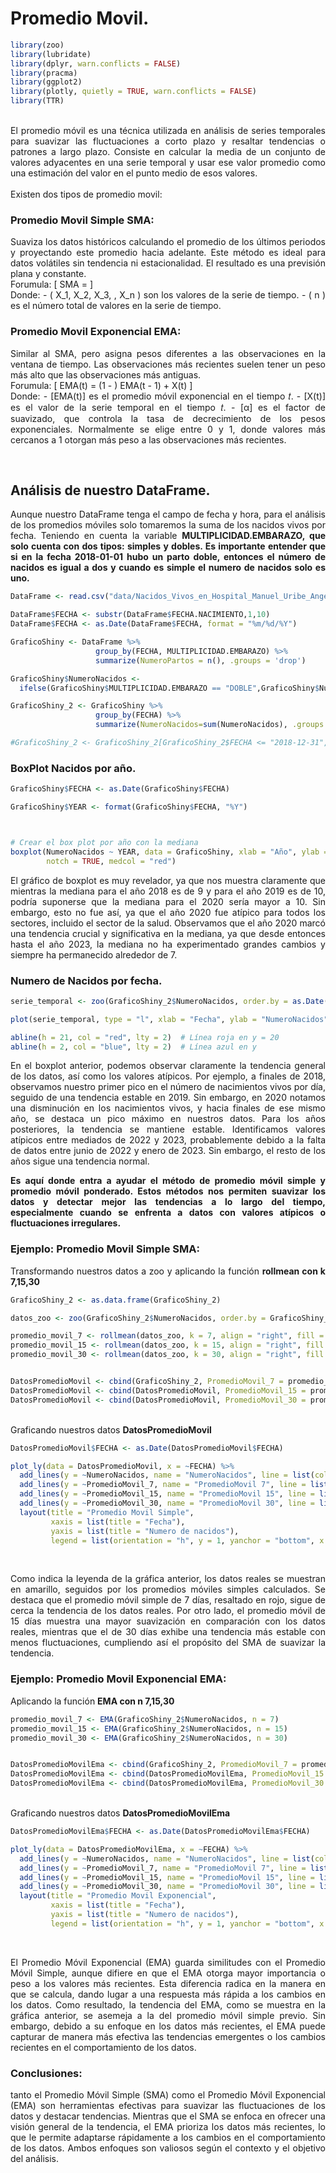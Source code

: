 # Promedio Movil. {#PromedioMovil.}

```{r CargaLibrerias, echo=FALSE, warning=FALSE, include=FALSE}

library(zoo)
library(lubridate)
library(dplyr, warn.conflicts = FALSE)
library(pracma)
library(ggplot2)
library(plotly, quietly = TRUE, warn.conflicts = FALSE)
library(TTR)

```
<br>
<div style="text-align:justify;">
El promedio móvil es una técnica utilizada en análisis de series temporales para suavizar las fluctuaciones a corto plazo y resaltar tendencias o patrones a largo plazo. Consiste en calcular la media de un conjunto de valores adyacentes en una serie temporal y usar ese valor promedio como una estimación del valor en el punto medio de esos valores.
<div/>
<br>
Existen dos tipos de promedio movil: 
<br>
<h3>Promedio Movil Simple SMA:</h3>
<div style="text-align:justify;">
Suaviza los datos históricos calculando el promedio de los últimos periodos y proyectando este promedio hacia adelante. Este método es ideal para datos volátiles sin tendencia ni estacionalidad. El resultado es una previsión plana y constante.
<br>
Forumula:
\[
SMA = \frac{{X_1 + X_2 + X_3 + \ldots + X_n}}{{n}}
\]
<br>
Donde:
- \( X_1, X_2, X_3, \ldots, X_n \) son los valores de la serie de tiempo.
- \( n \) es el número total de valores en la serie de tiempo.
<div/>

<h3>Promedio Movil Exponencial EMA:</h3>
<div style="text-align:justify;">
Similar al SMA, pero asigna pesos diferentes a las observaciones en la ventana de tiempo. Las observaciones más recientes suelen tener un peso más alto que las observaciones más antiguas.
<br>
Forumula:
\[
EMA(t) = (1 - \alpha) \times EMA(t - 1) + \alpha \times X(t)
\]
<br>
Donde:
- \[EMA(t)\] es el promedio móvil exponencial en el tiempo 𝑡.
- \[X(t)\]  es el valor de la serie temporal en el tiempo 𝑡.
- \[α\] es el factor de suavizado, que controla la tasa de decrecimiento de los pesos exponenciales. Normalmente se elige entre 0 y 1, donde valores más cercanos a 1 otorgan más peso a las observaciones más recientes.
<div/>
<br>

<div style="text-align:justify;">
</div>

## Análisis de nuestro DataFrame.
<div style="text-align:justify;">
Aunque nuestro DataFrame tenga el campo de fecha y hora, para el análisis de los promedios móviles solo tomaremos la suma de los nacidos vivos por fecha. Teniendo en cuenta la variable **MULTIPLICIDAD.EMBARAZO, que solo cuenta con dos tipos: simples y dobles. Es importante entender que si en la fecha 2018-01-01 hubo un parto doble, entonces el número de nacidos es igual a dos y cuando es simple el numero de nacidos solo es uno.**
<div/>

```{r CargaDatos, echo=FALSE, warning=FALSE, include=TRUE}

DataFrame <- read.csv("data/Nacidos_Vivos_en_Hospital_Manuel_Uribe_Angel_20240418.csv", header = TRUE)

DataFrame$FECHA <- substr(DataFrame$FECHA.NACIMIENTO,1,10)
DataFrame$FECHA <- as.Date(DataFrame$FECHA, format = "%m/%d/%Y")

GraficoShiny <- DataFrame %>% 
                   group_by(FECHA, MULTIPLICIDAD.EMBARAZO) %>% 
                   summarize(NumeroPartos = n(), .groups = 'drop')

GraficoShiny$NumeroNacidos <- 
  ifelse(GraficoShiny$MULTIPLICIDAD.EMBARAZO == "DOBLE",GraficoShiny$NumeroPartos*2,GraficoShiny$NumeroPartos)

GraficoShiny_2 <- GraficoShiny %>% 
                   group_by(FECHA) %>% 
                   summarize(NumeroNacidos=sum(NumeroNacidos), .groups = 'drop')

#GraficoShiny_2 <- GraficoShiny_2[GraficoShiny_2$FECHA <= "2018-12-31",] 


```

### BoxPlot Nacidos por año.

```{r BoxPlot, echo=FALSE, warning=FALSE, include=TRUE}

GraficoShiny$FECHA <- as.Date(GraficoShiny$FECHA)

GraficoShiny$YEAR <- format(GraficoShiny$FECHA, "%Y")



# Crear el box plot por año con la mediana
boxplot(NumeroNacidos ~ YEAR, data = GraficoShiny, xlab = "Año", ylab = "Número de Nacidos", main = "Número de nacidos por año", 
        notch = TRUE, medcol = "red")


```
<div style="text-align:justify;">
El gráfico de boxplot es muy revelador, ya que nos muestra claramente que mientras la mediana para el año 2018 es de 9 y para el año 2019 es de 10, podría suponerse que la mediana para el 2020 sería mayor a 10. Sin embargo, esto no fue así, ya que el año 2020 fue atípico para todos los sectores, incluido el sector de la salud. Observamos que el año 2020 marcó una tendencia crucial y significativa en la mediana, ya que desde entonces hasta el año 2023, la mediana no ha experimentado grandes cambios y siempre ha permanecido alrededor de 7.
</div>

### Numero de Nacidos por fecha.

```{r serie_temporal, echo=FALSE, warning=FALSE, include=TRUE}

serie_temporal <- zoo(GraficoShiny_2$NumeroNacidos, order.by = as.Date(GraficoShiny_2$FECHA))

plot(serie_temporal, type = "l", xlab = "Fecha", ylab = "NumeroNacidos", main = "Serie Temporal de NumeroNacidos")

abline(h = 21, col = "red", lty = 2)  # Línea roja en y = 20
abline(h = 2, col = "blue", lty = 2)  # Línea azul en y 

```

<div style="text-align:justify;">
En el boxplot anterior, podemos observar claramente la tendencia general de los datos, así como los valores atípicos. Por ejemplo, a finales de 2018, observamos nuestro primer pico en el número de nacimientos vivos por día, seguido de una tendencia estable en 2019. Sin embargo, en 2020 notamos una disminución en los nacimientos vivos, y hacia finales de ese mismo año, se destaca un pico máximo en nuestros datos. Para los años posteriores, la tendencia se mantiene estable. Identificamos valores atípicos entre mediados de 2022 y 2023, probablemente debido a la falta de datos entre junio de 2022 y enero de 2023. Sin embargo, el resto de los años sigue una tendencia normal.

**Es aquí donde entra a ayudar el método de promedio móvil simple y promedio móvil ponderado. Estos métodos nos permiten suavizar los datos y detectar mejor las tendencias a lo largo del tiempo, especialmente cuando se enfrenta a datos con valores atípicos o fluctuaciones irregulares.**
</div>

### Ejemplo: Promedio Movil Simple SMA:


Transformando nuestros datos a zoo y aplicando la función **rollmean con k 7,15,30**
```{r CalculoSMA, include=TRUE, echo=TRUE, warning=FALSE}

GraficoShiny_2 <- as.data.frame(GraficoShiny_2)

datos_zoo <- zoo(GraficoShiny_2$NumeroNacidos, order.by = GraficoShiny_2$FECHA)

promedio_movil_7 <- rollmean(datos_zoo, k = 7, align = "right", fill = NA)
promedio_movil_15 <- rollmean(datos_zoo, k = 15, align = "right", fill = NA)
promedio_movil_30 <- rollmean(datos_zoo, k = 30, align = "right", fill = NA)


DatosPromedioMovil <- cbind(GraficoShiny_2, PromedioMovil_7 = promedio_movil_7)
DatosPromedioMovil <- cbind(DatosPromedioMovil, PromedioMovil_15 = promedio_movil_15)
DatosPromedioMovil <- cbind(DatosPromedioMovil, PromedioMovil_30 = promedio_movil_30)

```

<br>
Graficando nuestros datos **DatosPromedioMovil**
```{r Plotly, include=TRUE, echo=TRUE, warning=FALSE}

DatosPromedioMovil$FECHA <- as.Date(DatosPromedioMovil$FECHA)

plot_ly(data = DatosPromedioMovil, x = ~FECHA) %>%
  add_lines(y = ~NumeroNacidos, name = "NumeroNacidos", line = list(color = "orange")) %>%
  add_lines(y = ~PromedioMovil_7, name = "PromedioMovil 7", line = list(color = "red")) %>%
  add_lines(y = ~PromedioMovil_15, name = "PromedioMovil 15", line = list(color = "green")) %>%
  add_lines(y = ~PromedioMovil_30, name = "PromedioMovil 30", line = list(color = "blue")) %>%
  layout(title = "Promedio Movil Simple",
         xaxis = list(title = "Fecha"),
         yaxis = list(title = "Numero de nacidos"),
         legend = list(orientation = "h", y = 1, yanchor = "bottom", x = 0.5, xanchor = "center"))
```

<br>
<div style="text-align:justify;">

Como indica la leyenda de la gráfica anterior, los datos reales se muestran en amarillo, seguidos por los promedios móviles simples calculados. Se destaca que el promedio móvil simple de 7 días, resaltado en rojo, sigue de cerca la tendencia de los datos reales. Por otro lado, el promedio móvil de 15 días muestra una mayor suavización en comparación con los datos reales, mientras que el de 30 días exhibe una tendencia más estable con menos fluctuaciones, cumpliendo así el propósito del SMA de suavizar la tendencia.

</div>


### Ejemplo: Promedio Movil Exponencial EMA:


Aplicando la función **EMA con n 7,15,30**
```{r CalculoEMA, include=TRUE, echo=TRUE, warning=FALSE}


promedio_movil_7 <- EMA(GraficoShiny_2$NumeroNacidos, n = 7)
promedio_movil_15 <- EMA(GraficoShiny_2$NumeroNacidos, n = 15)
promedio_movil_30 <- EMA(GraficoShiny_2$NumeroNacidos, n = 30)


DatosPromedioMovilEma <- cbind(GraficoShiny_2, PromedioMovil_7 = promedio_movil_7)
DatosPromedioMovilEma <- cbind(DatosPromedioMovilEma, PromedioMovil_15 = promedio_movil_15)
DatosPromedioMovilEma <- cbind(DatosPromedioMovilEma, PromedioMovil_30 = promedio_movil_30)

```

<br>
Graficando nuestros datos **DatosPromedioMovilEma**
```{r PlotlyEMA, include=TRUE, echo=TRUE, warning=FALSE}

DatosPromedioMovilEma$FECHA <- as.Date(DatosPromedioMovilEma$FECHA)

plot_ly(data = DatosPromedioMovilEma, x = ~FECHA) %>%
  add_lines(y = ~NumeroNacidos, name = "NumeroNacidos", line = list(color = "orange")) %>%
  add_lines(y = ~PromedioMovil_7, name = "PromedioMovil 7", line = list(color = "red")) %>%
  add_lines(y = ~PromedioMovil_15, name = "PromedioMovil 15", line = list(color = "green")) %>%
  add_lines(y = ~PromedioMovil_30, name = "PromedioMovil 30", line = list(color = "blue")) %>%
  layout(title = "Promedio Movil Exponencial",
         xaxis = list(title = "Fecha"),
         yaxis = list(title = "Numero de nacidos"),
         legend = list(orientation = "h", y = 1, yanchor = "bottom", x = 0.5, xanchor = "center"))
```

<br>
<div style="text-align:justify;">

El Promedio Móvil Exponencial (EMA) guarda similitudes con el Promedio Móvil Simple, aunque difiere en que el EMA otorga mayor importancia o peso a los valores más recientes. Esta diferencia radica en la manera en que se calcula, dando lugar a una respuesta más rápida a los cambios en los datos. Como resultado, la tendencia del EMA, como se muestra en la gráfica anterior, se asemeja a la del promedio móvil simple previo. Sin embargo, debido a su enfoque en los datos más recientes, el EMA puede capturar de manera más efectiva las tendencias emergentes o los cambios recientes en el comportamiento de los datos.

</div>

### Conclusiones:
<div style="text-align:justify;">
tanto el Promedio Móvil Simple (SMA) como el Promedio Móvil Exponencial (EMA) son herramientas efectivas para suavizar las fluctuaciones de los datos y destacar tendencias. Mientras que el SMA se enfoca en ofrecer una visión general de la tendencia, el EMA prioriza los datos más recientes, lo que le permite adaptarse rápidamente a los cambios en el comportamiento de los datos. Ambos enfoques son valiosos según el contexto y el objetivo del análisis.
</div>
